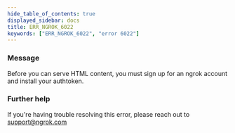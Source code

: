 ```yaml
---
hide_table_of_contents: true
displayed_sidebar: docs
title: ERR_NGROK_6022
keywords: ["ERR_NGROK_6022", "error 6022"]
---
```


### Message

Before you can serve HTML content, you must sign up for an ngrok account and install your authtoken.

### Further help

If you're having trouble resolving this error, please reach out to [support@ngrok.com](mailto:support@ngrok.com?subject=Help%20with%20ERR_NGROK_6022)
